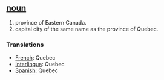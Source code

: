 == [[noun]] ==
# province of Eastern Canada.
# capital city of the same name as the province of Quebec.

=== Translations ===
*[[French]]: Quebec
*[[Interlingua]]: Quebec
*[[Spanish]]: Quebec